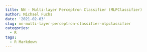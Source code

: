 ```yaml
---
title: NN - Multi-layer Perceptron Classifier (MLPClassifier)
author: Michael Fuchs
date: '2021-02-03'
slug: nn-multi-layer-perceptron-classifier-mlpclassifier
categories:
  - R
tags:
  - R Markdown
---
```

